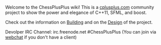 Welcome to the ChessPlusPlus wiki! This is a [http://www.cplusplus.com/ cplusplus.com] community project to show the power and elegance of C++11, SFML, and boost.

Check out the information on [[Building]] and on the [[Design]] of the project.

Devolper IRC Channel:
irc.freenode.net #ChessPlusPlus
(You can join via [http://webchat.freenode.net/ webchat] if you don't have a client)